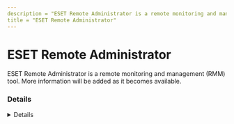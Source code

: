 ```yaml
---
description = "ESET Remote Administrator is a remote monitoring and management (RMM) tool. More information will be added as it becomes available."
title = "ESET Remote Administrator"
---
```




# ESET Remote Administrator

ESET Remote Administrator is a remote monitoring and management (RMM) tool. More information will be added as it becomes available.

### Details
<Details author={""}
         category={""}
         created={""}
         website={""}
         lastModified={"2024-02-07"}
         privileges={""}
         free={ false }
         verification={ false }
/>

#### Installation Paths
<Card code={ ["era.exe", "einstaller.exe", "ezhelp*.exe", "eratool.exe", "ERAAgent.exe"] }/>





### Forensic Artifacts




#### Network Artifacts
<EuiSpacer size="xl"/>
<NetworkArtifactsTable data={ [{"Description": "Known remote domains", "Domains": ["user_managed", "eset.com/me/business/remote-management/remote-administrator/"], "Ports": []}] }/>




### Detections
- Detects potential network activity of ESET Remote Administrator RMM tool
  - [Sigma Rule](https://github.com/magicsword-io/LOLRMM/blob/main/detections/sigma/eset_remote_administrator_network_sigma.yml)
- Detects potential processes activity of ESET Remote Administrator RMM tool
  - [Sigma Rule](https://github.com/magicsword-io/LOLRMM/blob/main/detections/sigma/eset_remote_administrator_processes_sigma.yml)

### References
- [eset.com/me/business/remote-management/remote-administrator/](eset.com/me/business/remote-management/remote-administrator/)

